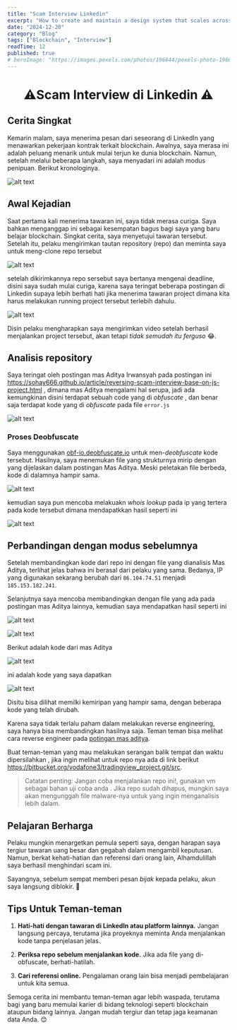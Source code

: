 ```yaml
---
title: "Scam Interview Linkedin"
excerpt: "How to create and maintain a design system that scales across teams and products, ensuring consistency and efficiency."
date: "2024-12-20"
category: "Blog"
tags: ["Blockchain", "Interview"]
readTime: 12
published: true
# heroImage: "https://images.pexels.com/photos/196644/pexels-photo-196644.jpeg?auto=compress&cs=tinysrgb&w=1200"
---
```


<h1><center>⚠️Scam Interview di Linkedin ⚠️</center></h1>

<h2>Cerita Singkat </h2>
<p>Kemarin malam, saya menerima pesan dari seseorang di LinkedIn yang menawarkan pekerjaan kontrak terkait blockchain. Awalnya, saya merasa ini adalah peluang menarik untuk mulai terjun ke dunia blockchain. Namun, setelah melalui beberapa langkah, saya menyadari ini adalah modus penipuan. Berikut kronologinya. </p>

![alt text](/public/assets/blog/scam-linkedin-interview/image.png)

<h2> Awal Kejadian </h2>
<p>Saat pertama kali menerima tawaran ini, saya tidak merasa curiga. Saya bahkan menganggap ini sebagai kesempatan bagus bagi saya yang baru belajar blockchain. Singkat cerita, saya menyetujui tawaran tersebut. Setelah itu, pelaku mengirimkan tautan repository (repo) dan meminta saya untuk meng-clone repo tersebut</p>

![alt text](/public/assets/blog/scam-linkedin-interview/image-1.png)

<p> setelah dikirimkannya repo sersebut saya bertanya mengenai deadline, disini saya sudah mulai curiga, karena saya teringat beberapa postingan di Linkedin supaya lebih berhati hati jika menerima tawaran project dimana kita harus melakukan running project tersebut terlebih dahulu. </p>

![alt text](/public/assets/blog/scam-linkedin-interview/image-2.png)

<p>Disin pelaku mengharapkan saya mengirimkan video setelah berhasil menjalankan project tersebut, akan tetapi <i>tidak semudah itu ferguso </i> 😂.</p> 

<h2>Analisis repository</h2>

Saya teringat oleh postingan mas Aditya Irwansyah pada postingan ini https://sohay666.github.io/article/reversing-scam-interview-base-on-js-project.html , dimana mas Aditya mengalami hal serupa, jadi ada kemungkinan disini terdapat sebuah code yang di <i>obfuscate</i> , dan benar saja terdapat kode yang di <i>obfuscate</i> pada file `error.js`

![alt text](/public/assets/blog/scam-linkedin-interview/image-3.png)

### Proses Deobfuscate
Saya menggunakan [obf-io.deobfuscate.io](https://obf-io.deobfuscate.io/) untuk men-<i>deobfuscate</i> kode tersebut. Hasilnya, saya menemukan file yang strukturnya mirip dengan yang dijelaskan dalam postingan Mas Aditya. Meski peletakan file berbeda, kode di dalamnya hampir sama.

![alt text](/public/assets/blog/scam-linkedin-interview/image-4.png)

kemudian saya pun mencoba melakuakn <i>whois lookup</i> pada ip yang tertera pada kode tersebut dimana mendapatkkan hasil seperti ini

![alt text](/public/assets/blog/scam-linkedin-interview/image-5.png)

## Perbandingan dengan modus sebelumnya 

Setelah membandingkan kode dari repo ini dengan file yang dianalisis Mas Aditya, terlihat jelas bahwa ini berasal dari pelaku yang sama. Bedanya, IP yang digunakan sekarang berubah dari `86.104.74.51` menjadi `185.153.182.241`.

Selanjutnya saya mencoba membandingkan dengan file yang ada pada postingan mas Aditya lainnya, kemudian saya mendapatkan hasil seperti ini

![alt text](/public/assets/blog/scam-linkedin-interview/image-6.png)

![alt text](/public/assets/blog/scam-linkedin-interview/image-7.png)

Berikut adalah kode dari mas Aditya

![alt text](/public/assets/blog/scam-linkedin-interview/image-8.png)

ini adalah kode yang saya dapatkan

![alt text](/public/assets/blog/scam-linkedin-interview/image-9.png)

Disitu bisa dilihat memilki kemiripan yang hampir sama, dengan beberapa kode yang telah dirubah. 

 Karena saya tidak terlalu paham dalam melakukan reverse engineering, saya hanya bisa membandingkan hasilnya saja. Teman teman bisa melihat cara reverse engineer pada [potingan mas aditya](https://sohay666.github.io/article/reversing-scam-interview-base-on-js-project.html). 
 
 Buat teman-teman yang mau melakukan serangan balik tempat dan waktu dipersilahkan , jika ingin melihat untuk repo nya ada di link berikut https://bitbucket.org/vodafone3/tradingview_project.git/src. 
 > Catatan penting: Jangan coba menjalankan repo ini!, gunakan vm sebagai bahan uji coba anda .  Jika repo sudah dihapus, mungkin saya akan mengunggah file malware-nya untuk yang ingin menganalisis lebih dalam.

## Pelajaran Berharga
Pelaku mungkin menargetkan pemula seperti saya, dengan harapan saya tergiur tawaran uang besar dan gegabah dalam mengambil keputusan. Namun, berkat kehati-hatian dan referensi dari orang lain, Alhamdulillah saya berhasil menghindari scam ini.

Sayangnya, sebelum sempat memberi pesan <i>bijak</i> kepada pelaku, akun saya langsung diblokir. 🤣


## Tips Untuk Teman-teman
1. <b>Hati-hati dengan tawaran di LinkedIn atau platform lainnya.</b> Jangan langsung percaya, terutama jika proyeknya meminta Anda menjalankan kode tanpa penjelasan jelas.
   
2. <b>Periksa repo sebelum menjalankan kode.</b> Jika ada file yang di-obfuscate, berhati-hatilah.
   
3. <b>Cari referensi online.</b> Pengalaman orang lain bisa menjadi pembelajaran untuk kita semua.

Semoga cerita ini membantu teman-teman agar lebih waspada, terutama bagi yang baru memulai karier di bidang teknologi seperti blockchain ataupun bidang lainnya. Jangan mudah tergiur dan tetap jaga keamanan data Anda. 😊
